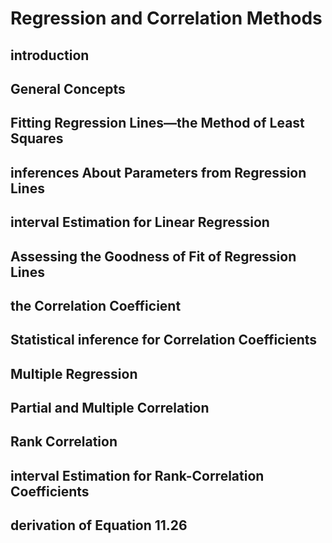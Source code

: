 # Regression and Correlation Methods

## introduction 

## General Concepts 

## Fitting Regression Lines—the Method of Least Squares 

## inferences About Parameters from Regression Lines 

## interval Estimation for Linear Regression 

## Assessing the Goodness of Fit of Regression Lines 

## the Correlation Coefficient 

## Statistical inference for Correlation Coefficients 

## Multiple Regression 

## Partial and Multiple Correlation 

## Rank Correlation 

## interval Estimation for Rank-Correlation Coefficients 

## derivation of Equation 11.26 